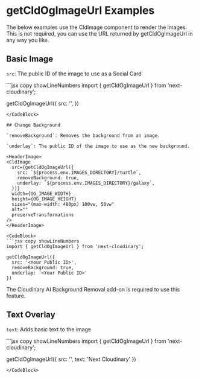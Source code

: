 


<Head>
  <title>getCldOgImageUrl Examples - Next Cloudinary</title>
  <meta name="og:title" content="getCldOgImageUrl Examples - Next Cloudinary" />
  <meta name="og:url" content={`https://next.cloudinary.dev/getcldogimageurl/examples`} />
</Head>

<OgImage
  title="getCldOgImageUrl Examples"
  twitterTitle="getCldOgImageUrl Examples"
/>

# getCldOgImageUrl Examples

<Callout emoji={false}>
  The below examples use the CldImage component to render the images. This is not required, you can use the URL returned by getCldOgImageUrl in any way you like.
</Callout>

## Basic Image

`src`: The public ID of the image to use as a Social Card

<HeaderImage>
  <CldImage
    src={getCldOgImageUrl({
      src: `${process.env.IMAGES_DIRECTORY}/galaxy`,
    })}
    width={OG_IMAGE_WIDTH}
    height={OG_IMAGE_HEIGHT}
    sizes="(max-width: 480px) 100vw, 50vw"
    alt=""
    preserveTransformations
  />
</HeaderImage>

<CodeBlock>
  ```jsx copy showLineNumbers
  import { getCldOgImageUrl } from 'next-cloudinary';

  getCldOgImageUrl({
    src: '<Your Public ID>',
  })
  ```
</CodeBlock>

## Change Background

`removeBackground`: Removes the background from an image.

`underlay`: The public ID of the image to use as the new background.

<HeaderImage>
  <CldImage
    src={getCldOgImageUrl({
      src: `${process.env.IMAGES_DIRECTORY}/turtle`,
      removeBackground: true,
      underlay: `${process.env.IMAGES_DIRECTORY}/galaxy`,
    })}
    width={OG_IMAGE_WIDTH}
    height={OG_IMAGE_HEIGHT}
    sizes="(max-width: 480px) 100vw, 50vw"
    alt=""
    preserveTransformations
  />
</HeaderImage>

<CodeBlock>
  ```jsx copy showLineNumbers
  import { getCldOgImageUrl } from 'next-cloudinary';

  getCldOgImageUrl({
    src: '<Your Public ID>',
    removeBackground: true,
    underlay: '<Your Public ID>'
  })
  ```
</CodeBlock>

<Callout emoji={false} type="info">
  The Cloudinary AI Background Removal add-on is required to use this feature.
</Callout>

## Text Overlay

`text`: Adds basic text to the image

<HeaderImage>
  <CldImage
    src={getCldOgImageUrl({
      src: `${process.env.IMAGES_DIRECTORY}/white`,
      text: 'Next Cloudinary'
    })}
    width={OG_IMAGE_WIDTH}
    height={OG_IMAGE_HEIGHT}
    sizes="(max-width: 480px) 100vw, 50vw"
    alt=""
    preserveTransformations
  />
</HeaderImage>

<CodeBlock>
  ```jsx copy showLineNumbers
  import { getCldOgImageUrl } from 'next-cloudinary';

  getCldOgImageUrl({
    src: '<Your Public ID>',
    text: 'Next Cloudinary'
  })
  ```
</CodeBlock>